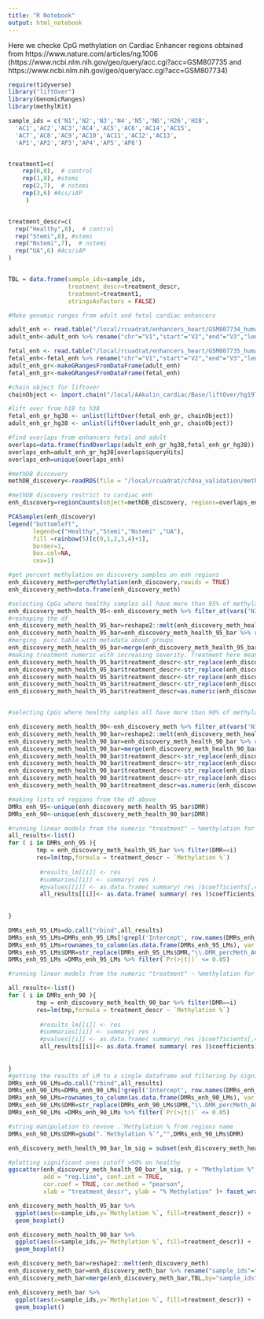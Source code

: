 ```yaml
---
title: "R Notebook"
output: html_notebook
---
```


Here we checke CpG methylation on Cardiac Enhancer regions obtained from https://www.nature.com/articles/ng.1006 (https://www.ncbi.nlm.nih.gov/geo/query/acc.cgi?acc=GSM807735 and 
https://www.ncbi.nlm.nih.gov/geo/query/acc.cgi?acc=GSM807734)


```r
require(tidyverse)
library("liftOver")
library(GenomicRanges)
library(methylKit)
```


```r

sample_ids = c('N1','N2','N3','N4','N5','N6','H26','H28',
  'AC1','AC2','AC3','AC4','AC5','AC6','AC14','AC15',
  'AC7','AC8','AC9','AC10','AC11','AC12','AC13',
  'AP1','AP2','AP3','AP4','AP5','AP6')


treatment1=c(
    rep(0,8),  # control
    rep(1,8), #stemi
    rep(2,7),  # nstemi
    rep(3,6) #Acs/iAP
     )


treatment_descr=c(
  rep("Healthy",8),  # control
  rep("Stemi",8), #stemi
  rep("Nstemi",7),  # nstemi
  rep("UA",6) #Acs/iAP
)


TBL = data.frame(sample_ids=sample_ids,
                 treatment_descr=treatment_descr,
                 treatment=treatment1,
                 stringsAsFactors = FALSE)
```

```r
#Make genomic ranges from adult and fetal cardiac enhancers

adult_enh <- read.table("/local/rcuadrat/enhancers_heart/GSM807734_human_adult_heart_accbp-p300_peak.txt")
adult_enh<-adult_enh %>% rename("chr"="V1","start"="V2","end"="V3","length"="V4")

fetal_enh <- read.table("/local/rcuadrat/enhancers_heart/GSM807735_human_fetal_heart_accbp-p300_peak.txt")
fetal_enh<-fetal_enh %>% rename("chr"="V1","start"="V2","end"="V3","length"="V4")
adult_enh_gr<-makeGRangesFromDataFrame(adult_enh)
fetal_enh_gr<-makeGRangesFromDataFrame(fetal_enh)
```


```r
#chain object for liftover 
chainObject <- import.chain("/local/AAkalin_cardiac/Base/liftOver/hg19ToHg38.over.chain")

#lift over from h19 to h38
fetal_enh_gr_hg38 <- unlist(liftOver(fetal_enh_gr, chainObject))
adult_enh_gr_hg38 <- unlist(liftOver(adult_enh_gr, chainObject))
```


```r
#find overlaps from enhancers fetal and adult
overlaps=data.frame(findOverlaps(adult_enh_gr_hg38,fetal_enh_gr_hg38))
overlaps_enh=adult_enh_gr_hg38[overlaps$queryHits]
overlaps_enh=unique(overlaps_enh)
```


```r
#methDB discovery
methDB_discovery<-readRDS(file = "/local/rcuadrat/cfdna_validation/methDB_discovery.rds")

```

```r
#methDB discovery restrict to cardiac enh 
enh_discovery=regionCounts(object=methDB_discovery, regions=overlaps_enh, cov.bases=0,strand.aware=FALSE)

```

```r
PCASamples(enh_discovery)
legend("bottomleft",
       legend=c("Healthy","Stemi","Nstemi" ,"UA"),
       fill =rainbow(5)[c(0,1,2,3,4)+1],
       border=1,
       box.col=NA, 
       cex=1)
```
```r
#get percent methylation on discovery samples on enh regions
enh_discovery_meth=percMethylation(enh_discovery,rowids = TRUE)
enh_discovery_meth=data.frame(enh_discovery_meth)

```


```r
#selecting CpGs where healthy samples all have more than 95% of methylation 
enh_discovery_meth_health_95<-enh_discovery_meth %>% filter_at(vars('N1','N2','N3','N4','N5','N6','H26','H28'),all_vars(.>95))
#reshaping the df 
enh_discovery_meth_health_95_bar=reshape2::melt(enh_discovery_meth_health_95 %>% rownames_to_column(var = "DMR"))
enh_discovery_meth_health_95_bar=enh_discovery_meth_health_95_bar %>% rename("sample_ids"="variable","Methylation %"="value")
#merging  perc table with metadata about groups
enh_discovery_meth_health_95_bar=merge(enh_discovery_meth_health_95_bar,TBL,by="sample_ids")
#making treatment numeric with increasing severity. Treatment here means experimental group
enh_discovery_meth_health_95_bar$treatment_descr<-str_replace(enh_discovery_meth_health_95_bar$treatment_descr,"Stemi","3")
enh_discovery_meth_health_95_bar$treatment_descr<-str_replace(enh_discovery_meth_health_95_bar$treatment_descr,"Nstemi","2")
enh_discovery_meth_health_95_bar$treatment_descr<-str_replace(enh_discovery_meth_health_95_bar$treatment_descr,"UA","1")
enh_discovery_meth_health_95_bar$treatment_descr<-str_replace(enh_discovery_meth_health_95_bar$treatment_descr,"Healthy","0")
enh_discovery_meth_health_95_bar$treatment_descr=as.numeric(enh_discovery_meth_health_95_bar$treatment_descr)


#selecting CpGs where healthy samples all have more than 90% of methylation and doing the same of the code above

enh_discovery_meth_health_90<-enh_discovery_meth %>% filter_at(vars('N1','N2','N3','N4','N5','N6','H26','H28'),all_vars(.>90))
enh_discovery_meth_health_90_bar=reshape2::melt(enh_discovery_meth_health_90 %>% rownames_to_column(var = "DMR"))
enh_discovery_meth_health_90_bar=enh_discovery_meth_health_90_bar %>% rename("sample_ids"="variable","Methylation %"="value")
enh_discovery_meth_health_90_bar=merge(enh_discovery_meth_health_90_bar,TBL,by="sample_ids")
enh_discovery_meth_health_90_bar$treatment_descr<-str_replace(enh_discovery_meth_health_90_bar$treatment_descr,"Stemi","3")
enh_discovery_meth_health_90_bar$treatment_descr<-str_replace(enh_discovery_meth_health_90_bar$treatment_descr,"Nstemi","2")
enh_discovery_meth_health_90_bar$treatment_descr<-str_replace(enh_discovery_meth_health_90_bar$treatment_descr,"UA","1")
enh_discovery_meth_health_90_bar$treatment_descr<-str_replace(enh_discovery_meth_health_90_bar$treatment_descr,"Healthy","0")
enh_discovery_meth_health_90_bar$treatment_descr=as.numeric(enh_discovery_meth_health_90_bar$treatment_descr)


```

```r
#making lists of regions from the df above
DMRs_enh_95<-unique(enh_discovery_meth_health_95_bar$DMR)
DMRs_enh_90<-unique(enh_discovery_meth_health_90_bar$DMR)

```



```r
#running linear models from the numeric "treatment" ~ %methylation for each ehn region (restricted for those >95% on all healthy)
all_results<-list()
for ( i in DMRs_enh_95 ){ 
        tmp = enh_discovery_meth_health_95_bar %>% filter(DMR==i)
        res=lm(tmp,formula = treatment_descr ~ `Methylation %`)
        
         #results_lm[[i]] <- res
         #summaries[[i]] <- summary( res )
         #pvalues[[i]] <- as.data.frame( summary( res )$coefficients[,4])
         all_results[[i]]<- as.data.frame( summary( res )$coefficients)
     
        
}

DMRs_enh_95_LMs=do.call("rbind",all_results)
DMRs_enh_95_LMs=DMRs_enh_95_LMs[!grepl('Intercept', row.names(DMRs_enh_95_LMs)),]
DMRs_enh_95_LMs=rownames_to_column(as.data.frame(DMRs_enh_95_LMs), var = "DMR")
DMRs_enh_95_LMs$DMR=str_replace(DMRs_enh_95_LMs$DMR,"\\.DMR_percMeth_ACS_markers\\[\\[i\\]\\]","")
DMRs_enh_95_LMs =DMRs_enh_95_LMs %>% filter(`Pr(>|t|)` <= 0.05)

```

```r
#running linear models from the numeric "treatment" ~ %methylation for each ehn region (restricted for those >90% on all healthy)

all_results<-list()
for ( i in DMRs_enh_90 ){ 
        tmp = enh_discovery_meth_health_90_bar %>% filter(DMR==i)
        res=lm(tmp,formula = treatment_descr ~ `Methylation %`)
        
         #results_lm[[i]] <- res
         #summaries[[i]] <- summary( res )
         #pvalues[[i]] <- as.data.frame( summary( res )$coefficients[,4])
         all_results[[i]]<- as.data.frame( summary( res )$coefficients)
     
        
}
#getting the results of LM to a single dataframe and filtering by significance (p<=0.05)
DMRs_enh_90_LMs=do.call("rbind",all_results)
DMRs_enh_90_LMs=DMRs_enh_90_LMs[!grepl('Intercept', row.names(DMRs_enh_90_LMs)),]
DMRs_enh_90_LMs=rownames_to_column(as.data.frame(DMRs_enh_90_LMs), var = "DMR")
DMRs_enh_90_LMs$DMR=str_replace(DMRs_enh_90_LMs$DMR,"\\.DMR_percMeth_ACS_markers\\[\\[i\\]\\]","")
DMRs_enh_90_LMs =DMRs_enh_90_LMs %>% filter(`Pr(>|t|)` <= 0.05)
```


```r
#string manipulation to revove .`Methylation % from regions name
DMRs_enh_90_LMs$DMR=gsub(".`Methylation %`","",DMRs_enh_90_LMs$DMR)
```


```r
enh_discovery_meth_health_90_bar_lm_sig = subset(enh_discovery_meth_health_90_bar, DMR %in% DMRs_enh_90_LMs$DMR)
```

```r
#plotting significant ones cutoff >90% on healthy
ggscatter(enh_discovery_meth_health_90_bar_lm_sig, y = "Methylation %", x = "treatment_descr", 
          add = "reg.line", conf.int = TRUE, 
          cor.coef = TRUE, cor.method = "pearson",
          xlab = "treatment_descr", ylab = "% Methylation" )+ facet_wrap(~DMR)
```




```r
enh_discovery_meth_health_95_bar %>% 
  ggplot(aes(x=sample_ids,y=`Methylation %`, fill=treatment_descr)) +
  geom_boxplot() 
```


```r
enh_discovery_meth_health_90_bar %>% 
  ggplot(aes(x=sample_ids,y=`Methylation %`, fill=treatment_descr)) +
  geom_boxplot() 
```


```r
enh_discovery_meth_bar=reshape2::melt(enh_discovery_meth)
enh_discovery_meth_bar=enh_discovery_meth_bar %>% rename("sample_ids"="variable","Methylation %"="value")
enh_discovery_meth_bar=merge(enh_discovery_meth_bar,TBL,by="sample_ids")
```


```r
enh_discovery_meth_bar %>% 
  ggplot(aes(x=sample_ids,y=`Methylation %`, fill=treatment_descr)) +
  geom_boxplot() 
```


